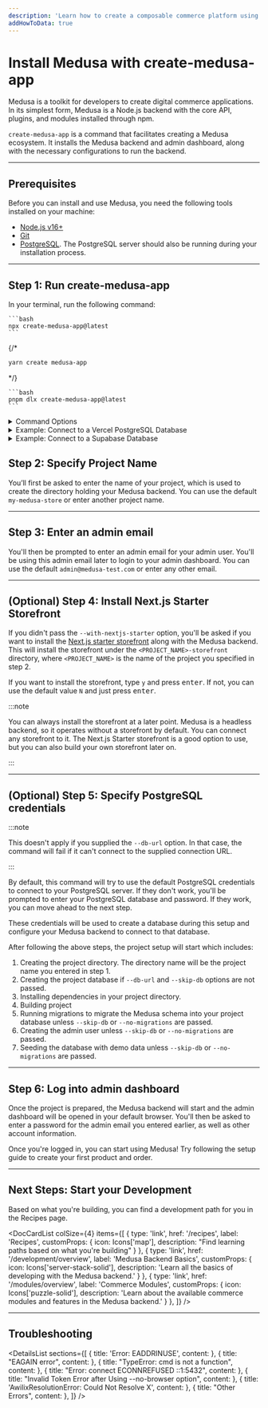 ```yaml
---
description: 'Learn how to create a composable commerce platform using Medusa. This quickstart guide will help you set up your Medusa backend and the admin dashboard.'
addHowToData: true
---
```



# Install Medusa with create-medusa-app

Medusa is a toolkit for developers to create digital commerce applications. In its simplest form, Medusa is a Node.js backend with the core API, plugins, and modules installed through npm.

`create-medusa-app` is a command that facilitates creating a Medusa ecosystem. It installs the Medusa backend and admin dashboard, along with the necessary configurations to run the backend.

---

## Prerequisites

Before you can install and use Medusa, you need the following tools installed on your machine:

- [Node.js v16+](./development/backend/prepare-environment.mdx#nodejs)
- [Git](./development/backend/prepare-environment.mdx#git)
- [PostgreSQL](./development/backend/prepare-environment.mdx#postgresql). The PostgreSQL server should also be running during your installation process.

---

## Step 1: Run create-medusa-app

In your terminal, run the following command:

<Tabs groupId="npxyarn" isCodeTabs={true}>
  <TabItem value="npx" label="NPX" default>

    ```bash
    npx create-medusa-app@latest
    ```

  </TabItem>
  {/* <TabItem value="yarn" label="Yarn">

  ```bash
  yarn create medusa-app
  ```

  </TabItem> */}
  <TabItem value="pnpm" label="pnpm">

    ```bash
    pnpm dlx create-medusa-app@latest
    ```

  </TabItem>
</Tabs>

<Details>
  <Summary>Command Options</Summary>
  
  The `create-medusa-app` command can accept the following options:

  - `--repo-url <url>`: The repository URL to create the project from. By default it will be `https://github.com/medusajs/medusa-starter-default`.
  - `--seed`: A flag indicating whether the database should be seeded with demo data. By default, seeding is disabled.
  - `--no-boilerplate`: A flag that removes all files added for an enhanced onboarding experience (files under `src/admin`, `src/api`, etc...). This is helpful if you want to create a clean project, and is only recommended if you're familiar with Medusa.
  - `--no-browser`: Disables opening the browser at the end of the project creation and only shows success message.
  - `--skip-db`: Skips creating the database, running migrations, and seeding, and subsequently skips opening the browser. Useful if you want to set the database URL at a later point in the configurations.
  - `--db-url <url>`: Skips database creation and sets the database URL to the provided URL. Throws an error if connection to the database fails. Will still run migrations and open the admin after project creation. Useful if you already have a database created, locally or remotely.
  - `--no-migrations`: Skips running migrations, creating admin user, and seeding. If used, it's expected that you pass the `--db-url` option with a URL of a database that has all necessary migrations. Otherwise, unexpected errors will occur. Helpful only if combined with `--db-url`.
  - `--directory-path <path>`: Allows specifying the parent directory path to create the directory of the new project in.
  - `--with-nextjs-starter`: Installs the Next.js starter storefront under the `<PROJECT_NAME>-storefront` directory, where `<PROJECT_NAME>` is the name of the project you enter in the first question. If the `<PROJECT_NAME>-storefront` directory already exists, random characters are added at the end of `<PROJECT_NAME>-storefront`.
</Details>

<Details className="border-t-0">
  <Summary>Example: Connect to a Vercel PostgreSQL Database</Summary>

  If you want to use a PostgreSQL database hosted on Vercel, you must use the `--db-url` option and add to the end of your connection URL `?sslmode=require`. For example:

  ```bash
  npx create-medusa-app@latest --db-url "postgres://default:<password><host-region>.postgres.vercel-storage.com:5432/verceldb?sslmode=require"
  ```

  :::note

  If the database already has the necessary migrations and you don't need the command to run migrations, you can pass the `--no-migrations` option.

  :::
</Details>

<Details className="border-t-0">
  <Summary>Example: Connect to a Supabase Database</Summary>

  If you want to connect to a Supabase database, you must use the `--db-url` option with its value beign the connection URL to your Supabase database. For example:

  ```bash
  npx create-medusa-app@latest --db-url postgresql://postgres:<password>@<host>.supabase.co:5432/postgres
  ```

  :::note

  If the database already has the necessary migrations and you don't need the command to run migrations, you can pass the `--no-migrations` option.

  :::
</Details>

## Step 2: Specify Project Name

You’ll first be asked to enter the name of your project, which is used to create the directory holding your Medusa backend. You can use the default `my-medusa-store` or enter another project name.

---

## Step 3: Enter an admin email

You'll then be prompted to enter an admin email for your admin user. You'll be using this admin email later to login to your admin dashboard. You can use the default `admin@medusa-test.com` or enter any other email.

---

## (Optional) Step 4: Install Next.js Starter Storefront

If you didn't pass the `--with-nextjs-starter` option, you'll be asked if you want to install the [Next.js starter storefront](./starters/nextjs-medusa-starter.mdx) along with the Medusa backend. This will install the storefront under the `<PROJECT_NAME>-storefront` directory, where `<PROJECT_NAME>` is the name of the project you specified in step 2.

If you want to install the storefront, type `y` and press <kbd>enter</kbd>. If not, you can use the default value `N` and just press <kbd>enter</kbd>.

:::note

You can always install the storefront at a later point. Medusa is a headless backend, so it operates without a storefront by default. You can connect any storefront to it. The Next.js Starter storefront is a good option to use, but you can also build your own storefront later on.

:::

---

## (Optional) Step 5: Specify PostgreSQL credentials

:::note

This doesn't apply if you supplied the `--db-url` option. In that case, the command will fail if it can't connect to the supplied connection URL.

:::

By default, this command will try to use the default PostgreSQL credentials to connect to your PostgreSQL server. If they don't work, you'll be prompted to enter your PostgreSQL database and password. If they work, you can move ahead to the next step.

These credentials will be used to create a database during this setup and configure your Medusa backend to connect to that database.

After following the above steps, the project setup will start which includes:

1. Creating the project directory. The directory name will be the project name you entered in step 1.
2. Creating the project database if `--db-url` and `--skip-db` options are not passed.
3. Installing dependencies in your project directory.
4. Building project
5. Running migrations to migrate the Medusa schema into your project database unless `--skip-db` or `--no-migrations` are passed.
6. Creating the admin user unless `--skip-db` or `--no-migrations` are passed.
7. Seeding the database with demo data unless `--skip-db` or `--no-migrations` are passed.

---

## Step 6: Log into admin dashboard

Once the project is prepared, the Medusa backend will start and the admin dashboard will be opened in your default browser. You'll then be asked to enter a password for the admin email you entered earlier, as well as other account information.

Once you're logged in, you can start using Medusa! Try following the setup guide to create your first product and order.

<Feedback 
   event="survey_create-medusa-app"
   question="Did you set up Medusa successfully?"
   positiveQuestion="Is there anything that should improved?"
   negativeQuestion="Please describe the issue you faced."
/>

---

## Next Steps: Start your Development

Based on what you're building, you can find a development path for you in the Recipes page.

<DocCardList colSize={4} items={[
  {
    type: 'link',
    href: '/recipes',
    label: 'Recipes',
    customProps: {
      icon: Icons['map'],
      description: "Find learning paths based on what you're building"
    }
  },
  {
    type: 'link',
    href: '/development/overview',
    label: 'Medusa Backend Basics',
    customProps: {
      icon: Icons['server-stack-solid'],
      description: 'Learn all the basics of developing with the Medusa backend.'
    }
  },
  {
    type: 'link',
    href: '/modules/overview',
    label: 'Commerce Modules',
    customProps: {
      icon: Icons['puzzle-solid'],
      description: 'Learn about the available commerce modules and features in the Medusa backend.'
    }
  },
]} />

---

## Troubleshooting

<DetailsList
  sections={[
    {
      title: 'Error: EADDRINUSE',
      content: <EaddrinuseSection />
    },
    {
      title: "EAGAIN error",
      content: <EagainError />
    },
    {
      title: "TypeError: cmd is not a function",
      content: <TypeErrorSection />
    },
    {
      title: "Error: connect ECONNREFUSED ::1:5432",
      content: <ConnectionErrorSection />
    },
    {
      title: "Invalid Token Error after Using --no-browser option",
      content: <InvalidTokenError />
    },
    {
      title: 'AwilixResolutionError: Could Not Resolve X',
      content: <FreshInstallationSection />
    },
    {
      title: "Other Errors",
      content: <OtherErrorsSection />
    },
  ]}
/>
